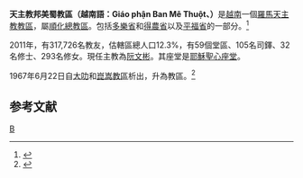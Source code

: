 {{Infobox Roman Catholic diocese
|Roman Catholic Diocese of = 天主教邦美蜀教區
|Latin name of diocese = Dioecesis Banmethuortensis
|image =
|caption = 
|location = [[越南|越南]]
|territory = [[多樂省|多樂省]]和[[得農省|得農省]]以及[[平福省|平福省]]的一部分
|population = 317,726
|rite = 拉丁禮
|patron =
|province = 順化
|established = 1967年
|cathedral = [[耶穌聖心主教座堂_(邦美蜀)|耶穌聖心座堂]] 
|副主教座堂 =
|leadership = 主教
|website =
|教宗 = 
|metropolitan =
|ordinary = 阮文彬
|coadjutor bishop =
|emeritus =
}}
'''天主教邦美蜀教區（越南語：Giáo phận Ban Mê Thuột、{{lang-la|Dioecesis Banmethuortensis}}）'''是[[越南|越南]]一個[[羅馬天主教|羅馬天主教]][[教區|教區]]，屬[[天主教順化總教區|順化總教區]]。包括[[多樂省|多樂省]]和[[得農省|得農省]]以及[[平福省|平福省]]的一部分。<ref>{{cite news|publisher=[[天主教亞洲通訊社|天主教亞洲通訊社]]|date=2005年8月5日|title=中部高原教區建立以來最大批神父晉鐸，有助推動教會發展|url=http://www.cathnewschina.com/2005/08/05/VT8664/|accessdate=2012年2月28日|archive-date=2019年9月22日|archive-url=https://web.archive.org/web/20190922195836/http://www.cathnewschina.com/2005/08/05/VT8664/|dead-url=yes}}</ref>  

2011年，有317,726名教友，估轄區總人口12.3%，有59個堂區、105名司鐸、32名修士、293名修女。現任主教為[[阮文彬|阮文彬]]。其座堂是[[耶穌聖心主教座堂_(邦美蜀)|耶穌聖心座堂]]。

1967年6月22日自[[天主教大叻教區|大叻]]和[[天主教崑嵩教區|崑嵩教區]]析出，升為教區。<ref name="elev">{{Cite web |url=http://www.vatican.va/holy_father/paul_vi/apost_constitutions/documents/hf_p-vi_apc_19670622_banmethuotensis_lt.html |title=升為教區的宗座憲令 |access-date=2012-02-28 |archive-date=2014-02-03 |archive-url=https://web.archive.org/web/20140203135604/http://www.vatican.va/holy_father/paul_vi/apost_constitutions/documents/hf_p-vi_apc_19670622_banmethuotensis_lt.html |dead-url=no }}</ref>
==参考文献==
<div class="references-small">
<references></references>
</div>

{{天主教越南教省}}
[[Category:越南天主教教區|B]]